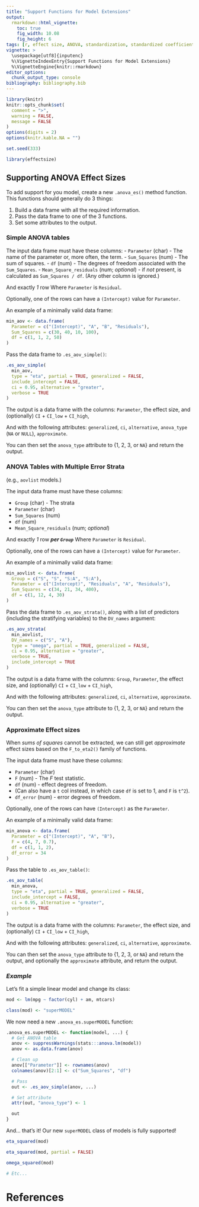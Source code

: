 ```yaml
---
title: "Support Functions for Model Extensions"
output: 
  rmarkdown::html_vignette:
    toc: true
    fig_width: 10.08
    fig_height: 6
tags: [r, effect size, ANOVA, standardization, standardized coefficients]
vignette: >
  \usepackage[utf8]{inputenc}
  %\VignetteIndexEntry{Support Functions for Model Extensions}
  %\VignetteEngine{knitr::rmarkdown}
editor_options: 
  chunk_output_type: console
bibliography: bibliography.bib
---
```


```r
library(knitr)
knitr::opts_chunk$set(
  comment = ">",
  warning = FALSE,
  message = FALSE
)
options(digits = 2)
options(knitr.kable.NA = "")

set.seed(333)
```

```r
library(effectsize)
```

## Supporting ANOVA Effect Sizes

To add support for you model, create a new `.anova_es()` method function. This functions should generally do 3 things:

1. Build a data frame with all the required information.
2. Pass the data frame to one of the 3 functions.
3. Set some attributes to the output.

### Simple ANOVA tables

The input data frame must have these columns:
- `Parameter` (char) - The name of the parameter or, more often, the term.
- `Sum_Squares` (num) - The sum of squares.
- `df` (num) - The degrees of freedom associated with the `Sum_Squares`.
- `Mean_Square_residuals` (num; *optional*) - if *not* present, is calculated as `Sum_Squares / df`.
(Any other column is ignored.)

And exactly *1* row Where `Parameter` is `Residual`.

Optionally, one of the rows can have a `(Intercept)` value for `Parameter`.

An example of a minimally valid data frame:

```r
min_aov <- data.frame(
  Parameter = c("(Intercept)", "A", "B", "Residuals"),
  Sum_Squares = c(30, 40, 10, 100),
  df = c(1, 1, 2, 50)
)
```

Pass the data frame to `.es_aov_simple()`:

```r
.es_aov_simple(
  min_aov,
  type = "eta", partial = TRUE, generalized = FALSE,
  include_intercept = FALSE,
  ci = 0.95, alternative = "greater",
  verbose = TRUE
)
```

The output is a data frame with the columns: `Parameter`, the effect size, and (optionally) `CI` + `CI_low` + `CI_high`,

And with the following attributes: `generalized`, `ci`, `alternative`, `anova_type` (`NA` or `NULL`), `approximate`.

You can then set the `anova_type` attribute to {1, 2, 3, or `NA`} and return the output.

### ANOVA Tables with Multiple Error Strata

(e.g., `aovlist` models.)

The input data frame must have these columns:

- `Group` (char) - The strata
- `Parameter` (char)
- `Sum_Squares` (num)
- `df` (num)
- `Mean_Square_residuals` (num; *optional*)

And exactly *1* row ***per `Group`*** Where `Parameter` is `Residual`.

Optionally, one of the rows can have a `(Intercept)` value for `Parameter`.

An example of a minimally valid data frame:

```r
min_aovlist <- data.frame(
  Group = c("S", "S", "S:A", "S:A"),
  Parameter = c("(Intercept)", "Residuals", "A", "Residuals"),
  Sum_Squares = c(34, 21, 34, 400),
  df = c(1, 12, 4, 30)
)
```

Pass the data frame to `.es_aov_strata()`, along with a list of predictors (including the stratifying variables) to the `DV_names` argument:

```r
.es_aov_strata(
  min_aovlist,
  DV_names = c("S", "A"),
  type = "omega", partial = TRUE, generalized = FALSE,
  ci = 0.95, alternative = "greater",
  verbose = TRUE,
  include_intercept = TRUE
)
```

The output is a data frame with the columns: `Group`, `Parameter`, the effect size, and (optionally) `CI` + `CI_low` + `CI_high`,

And with the following attributes: `generalized`, `ci`, `alternative`, `approximate`.

You can then set the `anova_type` attribute to {1, 2, 3, or `NA`} and return the output.


### Approximate Effect sizes

When *sums of squares* cannot be extracted, we can still get *approximate* effect sizes based on the `F_to_eta2()` family of functions.

The input data frame must have these columns:

- `Parameter` (char)
- `F` (num) - The *F* test statistic.
- `df` (num) - effect degrees of freedom.
- (Can also have a `t` col instead, in which case `df` is set to 1, and `F` is `t^2`).
- `df_error` (num) - error degrees of freedom.

Optionally, one of the rows can have `(Intercept)` as the `Parameter`.

An example of a minimally valid data frame:

```r
min_anova <- data.frame(
  Parameter = c("(Intercept)", "A", "B"),
  F = c(4, 7, 0.7),
  df = c(1, 1, 2),
  df_error = 34
)
```

Pass the table to `.es_aov_table()`:

```r
.es_aov_table(
  min_anova,
  type = "eta", partial = TRUE, generalized = FALSE,
  include_intercept = FALSE,
  ci = 0.95, alternative = "greater",
  verbose = TRUE
)
```

The output is a data frame with the columns: `Parameter`, the effect size, and (optionally) `CI` + `CI_low` + `CI_high`,

And with the following attributes: `generalized`, `ci`, `alternative`, `approximate`.

You can then set the `anova_type` attribute to {1, 2, 3, or `NA`} and return the output, and optionally the `approximate` attribute, and return the output.

### *Example*

Let's fit a simple linear model and change its class:

```r
mod <- lm(mpg ~ factor(cyl) + am, mtcars)

class(mod) <- "superMODEL"
```

We now need a new `.anova_es.superMODEL` function:

```r
.anova_es.superMODEL <- function(model, ...) {
  # Get ANOVA table
  anov <- suppressWarnings(stats:::anova.lm(model))
  anov <- as.data.frame(anov)

  # Clean up
  anov[["Parameter"]] <- rownames(anov)
  colnames(anov)[2:1] <- c("Sum_Squares", "df")

  # Pass
  out <- .es_aov_simple(anov, ...)

  # Set attribute
  attr(out, "anova_type") <- 1

  out
}
```

And... that's it! Our new `superMODEL` class of models is fully supported!

```r
eta_squared(mod)

eta_squared(mod, partial = FALSE)

omega_squared(mod)

# Etc...
```


<!-- ## Supporting Model Re-Fitting with Standardized Data -->

<!-- `effectsize::standardize.default()` should support your model if you have methods for: -->

<!-- 1. `{insight}` functions. -->
<!-- 2. An `update()` method that can take the model and a data frame via the `data = ` argument. -->

<!-- Or you can make your own `standardize.my_class()` function, DIY-style (possibly using `datawizard::standardize.data.frame()` or `datawizard::standardize.numeric()`). This function should return a fiffed model of the same class as the input model. -->

<!-- ## Supporting Standardized Parameters -->

<!-- `standardize_parameters.default()` offers a few methods of parameter standardization: -->

<!-- - For `method = "refit"` all you need is to have `effectsize::standardize()` support (see above) as well as `parameters::model_parameters()`.   -->
<!-- - ***API for post-hoc methods coming soon...***   -->

<!-- `standardize_parameters.default()` should support your model if it is already supported by `{parameters}` and `{insight}`. -->

<!-- - For `method = "refit"`, to have `effectsize::standardize()` support (see above). -->
<!-- - For the post-hoc methods, you will need to have a method for `standardize_info()` (or use the default method). See next section. -->

<!-- Or you can make your own `standardize_parameters.my_class()` and/or `standardize_info.my_class()` functions. -->

<!-- ## Extracting Post-Hoc Standardization Information (`standardize_info`) -->

<!-- The `standardize_info()` function computes the standardized units needed for standardization; In order to standardize some slope $b_{xi}$, we need to multiply it by a scaling factor: -->

<!-- $$b^*_{xi} = \frac{\text{Deviation}_{xi}}{\text{Deviation}_{y}}\times b_{xi}$$ -->

<!-- These "deviations" are univariate scaling factors of the response and the specific parameter (usin its corresponding feature in the design matrix). Most often these are a single standard deviation (*SD*), but depending on the `robust` and `two_sd` arguments, these can be also be two *MAD*s, etc. -->

<!-- Let's look at an example: -->

<!-- ```{r} -->
<!-- m <- lm(mpg ~ factor(cyl) * am, data = mtcars) -->

<!-- standardize_info(m) -->
<!-- ``` -->

<!-- - The first 4 columns (`Parameter`, `Type`, `Link`, `Secondary_Parameter`) are taken from `parameters::parameters_type()`.   -->
<!-- - The `EffectSize_Type` column is not used here, but is used in the the `{report}` package.   -->
<!-- - `Deviation_Response_Basic` and `Deviation_Response_Smart` correspond to the $\text{Deviation}_{y}$ scalar using two different methods of post-hoc standardization (see `standardize_parameters()` docs for more details).   -->
<!--     - Note then when the response is not standardized (either due to `standardize_parameters(include_response = FALSE)` or because the model uses a non-continuous response), both methods are fixed at **1** (i.e., no standardization with respect to the outcome).   -->
<!-- - `Deviation_Basic` and `Deviation_Smart` correspond to the $\text{Deviation}_{xi}$ scaler using two different methods of post-hoc standardization. -->

<!-- This information is then used by the `standardize_parameters()` to standardize the parameters. -->
    

# References

